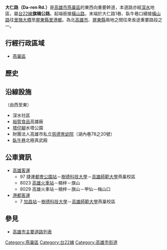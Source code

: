 {{multiple issues|
{{Unreferenced |time=2014-02-02T14:38:47+00:00}}
{{refimprove|time=2014-02-02}}
}}
{{Infobox TwRoad2|
|bgcolorh=DARKGREEN
|colorh=white
|code=
|name=大仁路
|enname=Da-ren Rd.
|level=省道[[File:TW_PHW22.svg|23px]]
|length=
|sec=
|lastext=
|line=4
|start=[[橫山路_(燕巢區)|橫山路]]
|end=大仁路1巷、臥牛巷
|junc=[[大成路(燕巢區)|大成路]]
|img=
|cap=
|size=
|left=橫山路
|right=深興路
|leftlink=橫山路 (燕巢區)
|leftdirection=W
|rightlink=深興路
|rightdirection=E
|SN=[[台22線|台22線]]<br>（[[橫山路_(燕巢區)|橫山路]]－'''大仁路'''－[[深興路|深興路]])
|SNtype=ph
|SNNum=22
|SN2=
|SN2type=
|SN2Num=
|SN3=
|SN3type=
|SN3Num=
}}
'''大仁路（Da-ren Rd.）'''是[[高雄市|高雄市]][[燕巢區|燕巢區]]的東西向重要幹道，本道路亦經[[深水|深水]]地區，屬[[台22線|台22線]]'''旗楠公路'''。起端銜接[[橫山路_(燕巢區)|橫山路]]，末端於大仁路1巷、臥牛巷口續接[[橫山路_(燕巢區)|橫山路]]往[[里嶺大橋|里嶺大橋]]至[[屏東縣|屏東縣]][[里港鄉|里港鄉]]。為北[[高雄市|高雄市]]、[[屏東縣|屏東縣]]兩地之間往來長途重要路段之一。

== 行經行政區域 ==
* [[燕巢區|燕巢區]]

== 歷史 ==
{{expand-section}}

== 沿線設施 ==
（由西至東）
* 深水社區
* [[裕賀食品|裕賀食品]]高雄廠
* [[塔仔腳|塔仔腳]]水塔公園
* 財團法人高雄市私立[[慈德育幼院|慈德育幼院]]（湖內巷78之20號）
* [[臥牛巷|臥牛巷]]北極真武殿

== 公車資訊 ==
* [[高雄客運|高雄客運]]
** 97 <!-- 注释出：[[File:Kaohsiung_Metro_Logo(Logo_Only).svg|25px]] -->捷運[[都會公園站_(臺灣)|都會公園站]]－[[樹德科技大學|樹德科技大學]]－[[高雄師範大學|高雄師範大學]]燕巢校區
** 8023 [[高雄火車站|高雄火車站]]－楠梓－旗山
** 8029 高雄火車站－楠梓－旗山－甲仙－梅山口
* [[港都客運|港都客運]]
** 7 [[加昌站_(公車)|加昌站]]－[[樹德科技大學|樹德科技大學]]－[[高雄師範大學|高雄師範大學]]燕巢校區

== 參見 ==
* [[高雄市主要道路列表|高雄市主要道路列表]]

{{高雄市重要道路}}

{{DEFAULTSORT:Da-ren}}
[[Category:燕巢區|Category:燕巢區]]
[[Category:台22線|Category:台22線]]
[[Category:高雄市街道|Category:高雄市街道]]